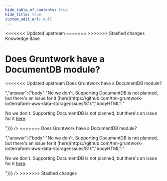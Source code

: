 ```yaml
---
hide_table_of_contents: true
hide_title: true
custom_edit_url: null
---
```



<head>
<<<<<<< Updated upstream
  <link rel="canonical" href="https://github.com/tnn-gruntwork-io/knowledge-base/discussions/323" />
=======
  <link rel="canonical" href="https://github.com/tnn-gruntwork-io/knowledge-base/discussions/323" />
>>>>>>> Stashed changes
</head>

<CenterLayout>
<span className="searchCategory">Knowledge Base</span>
<h1>Does Gruntwork have a DocumentDB module?</h1>
<<<<<<< Updated upstream
<GitHub discussion={{"id":"D_kwDOF8slf84APHi2","number":323,"author":{"login":"iangrunt"},"title":"Does Gruntwork have a DocumentDB module?","body":"Does Gruntwork have a DocumentDB module?","bodyHTML":"<p dir=\"auto\">Does Gruntwork have a DocumentDB module?</p>","answer":{"body":"No we don't. Supporting DocumentDB is not planned, but there's an issue for it [here](https://github.com/tnn-gruntwork-io/terraform-aws-data-storage/issues/81).","bodyHTML":"<p dir=\"auto\">No we don't. Supporting DocumentDB is not planned, but there's an issue for it <a href=\"https://github.com/tnn-gruntwork-io/terraform-aws-data-storage/issues/81\">here</a>.</p>"}}} />
=======
<GitHub discussion={{"id":"D_kwDOF8slf84APHi2","number":323,"author":{"login":"iangrunt"},"title":"Does Gruntwork have a DocumentDB module?","body":"Does Gruntwork have a DocumentDB module?","bodyHTML":"<p dir=\"auto\">Does Gruntwork have a DocumentDB module?</p>","answer":{"body":"No we don't. Supporting DocumentDB is not planned, but there's an issue for it [here](https://github.com/tnn-gruntwork-io/terraform-aws-data-storage/issues/81).","bodyHTML":"<p dir=\"auto\">No we don't. Supporting DocumentDB is not planned, but there's an issue for it <a href=\"https://github.com/tnn-gruntwork-io/terraform-aws-data-storage/issues/81\">here</a>.</p>"}}} />
>>>>>>> Stashed changes

</CenterLayout>
  

<!-- ##DOCS-SOURCER-START
{
  "sourcePlugin": "github-discussions",
  "hash": "04e42f5346d92825e9d9b6357d006cc6"
}
##DOCS-SOURCER-END -->
